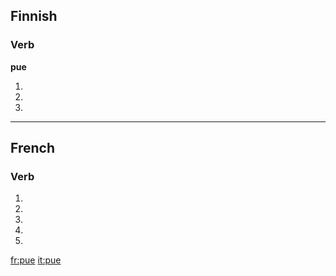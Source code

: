 {{also|PUE|pué}}
==Finnish==

===Verb===
'''pue'''

# {{fi-form of|type=verb|mood=indicative|tense=present connegative|[[pukea]]}}
# {{fi-form of|type=verb|pr=second-person|pl=singular|mood=imperative|tense=present|[[pukea]]}}
# {{fi-form of|type=verb|pr=second-person|pl=singular|mood=imperative|tense=present connegative|[[pukea]]}}

----

==French==

===Verb===
{{fr-verb-form}}

# {{form of|[[first-person|First-person]] [[singular]] [[present indicative]]|puer|lang=French}}
# {{form of|[[third-person|Third-person]] [[singular]] [[present indicative]]| puer|lang=French}}
# {{form of|First-person singular [[present subjunctive]]|puer|lang=French}}
# {{form of|[[third-person|Third-person]] singular [[present subjunctive]]| puer|lang=French}}
# {{form of|Second-person singular [[imperative]]|puer |lang=French}}

[[fr:pue]]
[[it:pue]]